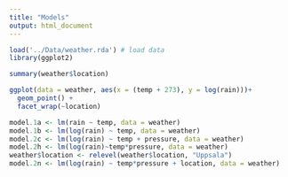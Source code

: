 ```yaml
---
title: "Models"
output: html_document
---
```


```r
load('../Data/weather.rda') # load data 
library(ggplot2)
```
```r
summary(weather$location)
```

```r
ggplot(data = weather, aes(x = (temp + 273), y = log(rain)))+
  geom_point() + 
  facet_wrap(~location)
```

```r
model.1a <- lm(rain ~ temp, data = weather)
model.1b <- lm(log(rain) ~ temp, data = weather)
model.2c <- lm(log(rain) ~ temp + pressure, data = weather)
model.2h <- lm(log(rain)~temp*pressure, data = weather)
weather$location <- relevel(weather$location, "Uppsala")
model.2n <- lm(log(rain) ~ temp*pressure + location, data = weather)
```


